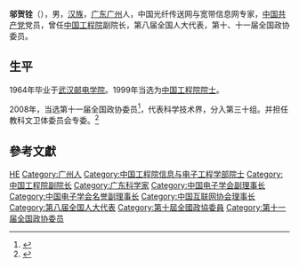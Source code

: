 '''邬贺铨'''（{{bd|1943年|1月16日|}}），男，[[汉族|汉族]]，[[广东|广东]][[广州|广州]]人，中国光纤传送网与宽带信息网专家，[[中国共产党|中国共产党]]党员，曾任[[中国工程院|中国工程院]]副院长，第八届全国人大代表，第十、十一届全国政协委员。

== 生平 ==
1964年毕业于[[武汉邮电学院|武汉邮电学院]]。1999年当选为[[中国工程院院士|中国工程院院士]]。

2008年，当选第十一届全国政协委员<ref>{{cite news|title=第十一届全国政协委员名单|url=http://www.indaa.com.cn/zt/2009qglh/zxzs/200903/t20090303_127573.html|accessdate=2013-04-09|newspaper=新华社北京1月25日电 中国人民政治协商会议第十一届全国委员会委员名单(共2237人，2008年1月25日政协第十届全国委员会常务委员会第二十次会议通过)|date=2008-01-25|deadurl=yes|archiveurl=https://web.archive.org/web/20130928014403/http://www.indaa.com.cn/zt/2009qglh/zxzs/200903/t20090303_127573.html|archivedate=2013-09-28}}</ref>，代表科学技术界，分入第三十组。并担任教科文卫体委员会专委。<ref>{{cite news|title=全国政协信息-邬贺铨|url=http://www.cppcc.gov.cn/CMS/wylibary/showJcwyxtInfoWylibary.action?tabJcwyxt.guid=11W0010050&wytype=wjwy|accessdate=2013-04-11|newspaper=全国政协委员会|archive-date=2015-06-03|archive-url=https://web.archive.org/web/20150603002026/http://www.cppcc.gov.cn/CMS/wylibary/showJcwyxtInfoWylibary.action?tabJcwyxt.guid=11W0010050&wytype=wjwy|dead-url=no}}</ref>

== 參考文獻 ==
{{reflist}}

{{中国政治人物小作品}}
{{中国工程院信息与电子工程学部院士}}
{{Navboxes
| title  = 邬贺铨在[[中国电子学会|中国电子学会]]的职务
| list1  =
{{中国电子学会第八届理事会}}
{{中国电子学会第九届理事会}}
}}

{{Authority control}}
{{DEFAULTSORT:WU邬}}
[[Category:邬姓|HE]]
[[Category:广州人|Category:广州人]]
[[Category:中国工程院信息与电子工程学部院士|Category:中国工程院信息与电子工程学部院士]]
[[Category:中国工程院副院长|Category:中国工程院副院长]]
[[Category:广东科学家|Category:广东科学家]]
[[Category:中国电子学会副理事长|Category:中国电子学会副理事长]]
[[Category:中国电子学会名誉副理事长|Category:中国电子学会名誉副理事长]]
[[Category:中国互联网协会理事长|Category:中国互联网协会理事长]]
[[Category:第八届全国人大代表|Category:第八届全国人大代表]]
[[Category:第十屆全國政協委員|Category:第十屆全國政協委員]]
[[Category:第十一届全国政协委员|Category:第十一届全国政协委员]]